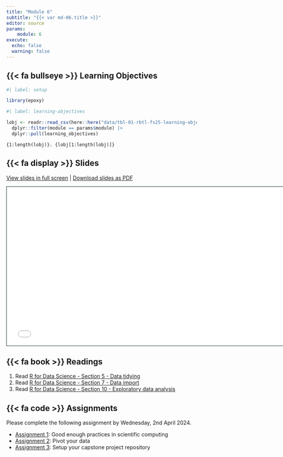 ```yaml
---
title: "Module 6"
subtitle: "{{< var md-06.title >}}"
editor: source
params:
    module: 6
execute: 
  echo: false
  warning: false
---
```


## {{< fa bullseye >}} Learning Objectives

```r
#| label: setup

library(epoxy)
```

```r
#| label: learning-objectives

lobj <- readr::read_csv(here::here("data/tbl-01-rbtl-fs25-learning-objectives.csv")) |> 
  dplyr::filter(module == params$module) |>
  dplyr::pull(learning_objectives)

```

```epoxy
{1:length(lobj)}. {lobj[1:length(lobj)]}
```

## {{< fa display >}} Slides

[View slides in full screen](../slides/lec-06-vectors.html) | [Download slides as PDF](https://github.com/rbtl-fs25/website/raw/main/slides/lec-06-vectors.pdf)

```{=html}
<iframe class="slide-deck" src="../slides/lec-06-vectors.html" height="420" width="747" style="border: 1px solid #123233;"></iframe>
```

## {{< fa book >}} Readings

1. Read [R for Data Science - Section 5 - Data tidying](https://r4ds.hadley.nz/data-tidy)
1. Read [R for Data Science - Section 7 - Data import](https://r4ds.hadley.nz/data-import)  
2. Read [R for Data Science - Section 10 - Exploratory data analysis](https://r4ds.hadley.nz/EDA)  

## {{< fa code >}} Assignments

Please complete the following assignment by Wednesday, 2nd April 2024. 

-   [Assignment 1](../assignments/md-06/am-06-1-reading.qmd): Good enough practices in scientific computing
-   [Assignment 2](../assignments/md-06/am-06-2-pivoting.qmd): Pivot your data 
-   [Assignment 3](../assignments/md-06/am-06-3-project.qmd): Setup your capstone project repository
